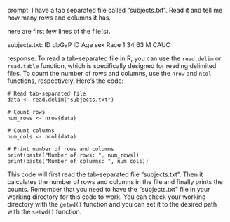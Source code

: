 prompt:
I have a tab separated file called "subjects.txt". Read it and tell me how many rows and columns it has. 

here are first few lines of the file(s).

subjects.txt:
ID	dbGaP ID	Age	sex	Race
1	34	63	M	CAUC


response:
To read a tab-separated file in R, you can use the `read.delim` or `read.table` function, which is specifically designed for reading delimited files. To count the number of rows and columns, use the `nrow` and `ncol` functions, respectively. Here's the code:

```
# Read tab-separated file
data <- read.delim("subjects.txt")

# Count rows
num_rows <- nrow(data)

# Count columns
num_cols <- ncol(data)

# Print number of rows and columns
print(paste("Number of rows: ", num_rows))
print(paste("Number of columns: ", num_cols))
```

This code will first read the tab-separated file "subjects.txt". Then it calculates the number of rows and columns in the file and finally prints the counts. Remember that you need to have the "subjects.txt" file in your working directory for this code to work. You can check your working directory with the `getwd()` function and you can set it to the desired path with the `setwd()` function.
